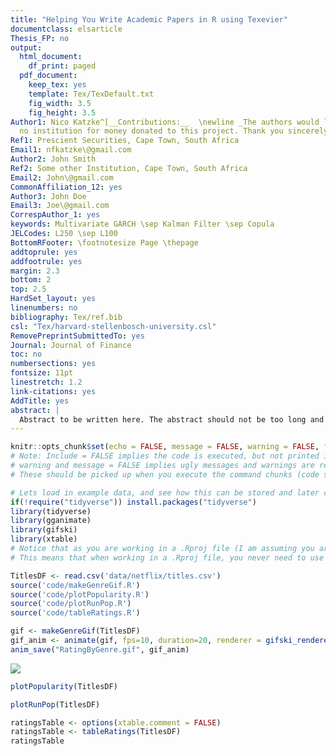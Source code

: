 ```yaml
---
title: "Helping You Write Academic Papers in R using Texevier"
documentclass: elsarticle
Thesis_FP: no
output:
  html_document:
    df_print: paged
  pdf_document:
    keep_tex: yes
    template: Tex/TexDefault.txt
    fig_width: 3.5
    fig_height: 3.5
Author1: Nico Katzke^[__Contributions:__  \newline _The authors would like to thank
  no institution for money donated to this project. Thank you sincerely._]
Ref1: Prescient Securities, Cape Town, South Africa
Email1: nfkatzke\@gmail.com
Author2: John Smith
Ref2: Some other Institution, Cape Town, South Africa
Email2: John\@gmail.com
CommonAffiliation_12: yes
Author3: John Doe
Email3: Joe\@gmail.com
CorrespAuthor_1: yes
keywords: Multivariate GARCH \sep Kalman Filter \sep Copula
JELCodes: L250 \sep L100
BottomRFooter: \footnotesize Page \thepage
addtoprule: yes
addfootrule: yes
margin: 2.3
bottom: 2
top: 2.5
HardSet_layout: yes
linenumbers: no
bibliography: Tex/ref.bib
csl: "Tex/harvard-stellenbosch-university.csl"
RemovePreprintSubmittedTo: yes
Journal: Journal of Finance
toc: no
numbersections: yes
fontsize: 11pt
linestretch: 1.2
link-citations: yes
AddTitle: yes
abstract: |
  Abstract to be written here. The abstract should not be too long and should provide the reader with a good understanding what you are writing about. Academic papers are not like novels where you keep the reader in suspense. To be effective in getting others to read your paper, be as open and concise about your findings here as possible. Ideally, upon reading your abstract, the reader should feel he / she must read your paper in entirety.
---
```


<!-- First: Set your default preferences for chunk options: -->

<!-- If you want a chunk's code to be printed, set echo = TRUE. message = FALSE stops R printing ugly package loading details in your final paper too. I also suggest setting warning = FALSE and checking for warnings in R, else you might find ugly warnings in your paper. -->

```r
knitr::opts_chunk$set(echo = FALSE, message = FALSE, warning = FALSE, fig.width = 6, fig.height = 5, fig.pos="H", fig.pos = 'H')
# Note: Include = FALSE implies the code is executed, but not printed in your pdf.
# warning and message = FALSE implies ugly messages and warnings are removed from your pdf.
# These should be picked up when you execute the command chunks (code sections below) in your rmd, not printed in your paper!

# Lets load in example data, and see how this can be stored and later called from your 'data' folder.
if(!require("tidyverse")) install.packages("tidyverse")
library(tidyverse)
library(gganimate)
library(gifski)
library(xtable)
# Notice that as you are working in a .Rproj file (I am assuming you are) - the relative paths of your directories start at your specified root.
# This means that when working in a .Rproj file, you never need to use getwd() - it is assumed as your base root automatically.


```
```r
TitlesDF <- read.csv('data/netflix/titles.csv')
source('code/makeGenreGif.R')
source('code/plotPopularity.R')
source('code/plotRunPop.R')
source('code/tableRatings.R')
```


```r
gif <- makeGenreGif(TitlesDF)
gif_anim <- animate(gif, fps=10, duration=20, renderer = gifski_renderer(), height = 700, width = 700)
anim_save("RatingByGenre.gif", gif_anim)
```

![](RatingByGenre.gif)

```r
plotPopularity(TitlesDF)
```

```r
plotRunPop(TitlesDF)
```

```r
ratingsTable <- options(xtable.comment = FALSE)
ratingsTable <- tableRatings(TitlesDF)
ratingsTable
```

